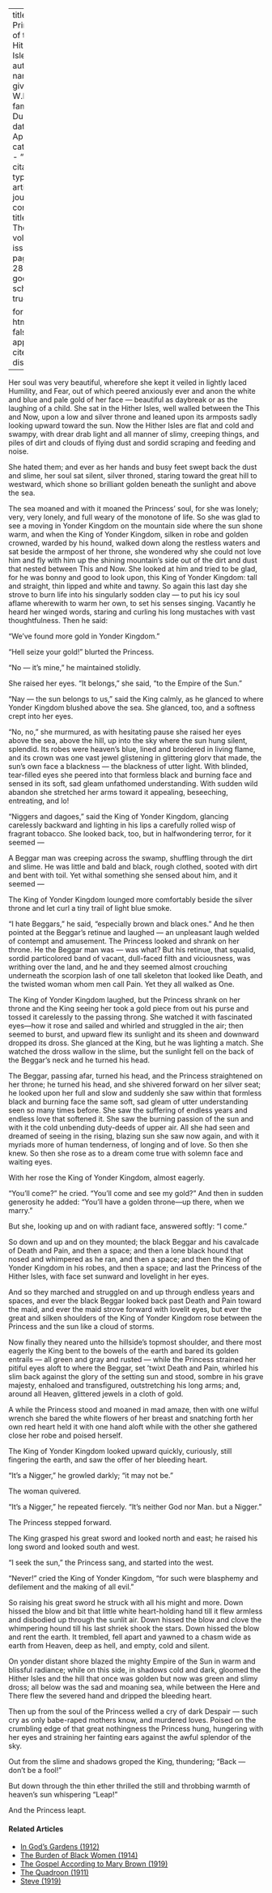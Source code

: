 
---
title: 'The Princess of the Hither Isles'
author:
  - name:
      given: W.E.B.
      family: Du Bois
date: Apr. 1913
categories: 
  - ""
citation: 
  type: article-journal
  container-title: The Crisis
  volume: 6
  issue: 6
  page: 285-289
google-scholar: true

format:
  html:
    toc: false
    appendix-cite-as: display
---



Her soul was very beautiful, wherefore she kept it veiled in lightly
laced Humility, and Fear, out of which peered anxiously ever and anon
the white and blue and pale gold of her face --- beautiful as daybreak or
as the laughing of a child. She sat in the Hither Isles, well walled
between the This and Now, upon a low and silver throne and leaned upon
its armposts sadly looking upward toward the sun. Now the Hither Isles
are flat and cold and swampy, with drear drab light and all manner of
slimy, creeping things, and piles of dirt and clouds of flying dust and
sordid scraping and feeding and noise.

She hated them; and ever as her hands and busy feet swept back the dust
and slime, her soul sat silent, silver throned, staring toward the great
hill to westward, which shone so brilliant golden beneath the sunlight
and above the sea.

The sea moaned and with it moaned the Princess' soul, for she was
lonely; very, very lonely, and full weary of the monotone of life. So
she was glad to see a moving in Yonder Kingdom on the mountain side
where the sun shone warm, and when the King of Yonder Kingdom, silken in
robe and golden crowned, warded by his hound, walked down along the
restless waters and sat beside the armpost of her throne, she wondered
why she could not love him and fly with him up the shining mountain's side out of the dirt and dust that nested between This and Now.
She looked at him and tried to be glad, for he was bonny and good to
look upon, this King of Yonder Kingdom: tall and straight, thin lipped
and white and tawny. So again this last day she strove to burn life into
his singularly sodden clay --- to put his icy soul aflame wherewith to
warm her own, to set his senses singing. Vacantly he heard her winged
words, staring and curling his long mustaches with vast thoughtfulness.
Then he said:

"We've found more gold in Yonder Kingdom. "

"Hell seize your gold!" blurted the Princess.

"No --- it's mine," he maintained stolidly.

She raised her eyes. "It belongs," she said, "to the Empire of the
Sun."

"Nay --- the sun belongs to us," said the King calmly, as he glanced to
where Yonder Kingdom blushed above the sea. She glanced, too, and a
softness crept into her eyes.

"No, no," she murmured, as with hesitating pause she raised her eyes
above the sea, above the hill, up into the sky where the sun hung
silent, splendid. Its robes were heaven's blue, lined and broidered in
living flame, and its crown was one vast jewel glistening in glittering
glorv that made, the sun's own face a blackness --- the blackness of utter
light. With blinded, tear-filled eyes she peered into that formless
black and burning face and sensed in its soft,
sad gleam unfathomed understanding. With sudden wild abandon she
stretched her arms toward it appealing, beseeching, entreating, and lo!

"Niggers and dagoes," said the King of Yonder Kingdom, glancing
carelessly backward and lighting in his lips a carefully rolled wisp of
fragrant tobacco. She looked back, too, but in halfwondering terror, for
it seemed ---

A Beggar man was creeping across the swamp, shuffling through the dirt
and slime. He was little and bald and black, rough clothed, sooted with
dirt and bent with toil. Yet withal something she sensed about him, and
it seemed ---

The King of Yonder Kingdom lounged more comfortably beside the silver
throne and let curl a tiny trail of light blue smoke.

"I hate Beggars," he said, "especially brown and black ones."
And he then pointed at the Beggar's retinue and laughed --- an unpleasant
laugh welded of contempt and amusement. The Princess looked and shrank
on her throne. He the Beggar man was --- was what? But his retinue, that
squalid, sordid particolored band of vacant, dull-faced filth and
viciousness, was writhing over the land, and he and they seemed almost
crouching underneath the scorpion lash of one tall skeleton that looked
like Death, and the twisted woman whom men call Pain. Yet they all
walked as One.

The King of Yonder Kingdom laughed, but the Princess shrank on her
throne and the King seeing her took a gold piece from out his purse and
tossed it carelessly to the passing throng. She watched it with
fascinated eyes---how it rose and sailed and whirled and struggled in
the air; then seemed to burst, and upward flew its sunlight and its
sheen and downward dropped its dross. She glanced at the King, but he
was lighting a match. She watched the dross wallow in the slime, but the
sunlight fell on the back of the Beggar's neck and he turned his head.

The Beggar, passing afar, turned his head, and the Princess straightened
on her throne; he turned his head, and she shivered forward on her
silver seat; he looked upon her full and slow and suddenly she saw
within that formless black and burning face the same soft, sad gleam of
utter understanding seen so many times before. She saw the suffering of
endless years and endless love that softened it. She saw the burning
passion of the sun and with it the cold unbending duty-deeds of upper
air. All she had seen and dreamed of seeing in the rising, blazing sun
she saw now again, and with it myriads more of human tenderness, of
longing and of love. So then she knew. So then she rose as to a dream
come true with solemn face and waiting eyes.

With her rose the King of Yonder Kingdom, almost eagerly.

"You'll come?" he cried. "You'll come and see my gold?" And then in
sudden generosity he added: "You'll
have a golden throne---up there, when we marry."

But she, looking up and on with radiant face, answered softly: "I
come."

So down and up and on they mounted; the black Beggar and his cavalcade
of Death and Pain, and then a space; and then a lone black hound that
nosed and whimpered as he ran, and then a space; and then the King of
Yonder Kingdom in his robes, and then a space; and last the Princess of
the Hither Isles, with face set sunward and lovelight in her eyes.

And so they marched and struggled on and up through endless years and
spaces, and ever the black Beggar looked back past Death and Pain toward
the maid, and ever the maid strove forward with lovelit eyes, but ever
the great and silken shoulders of the King of Yonder Kingdom rose
between the Princess and the sun like a cloud of storms.

Now finally they neared unto the hillside's topmost shoulder, and there
most eagerly the King bent to the bowels of the earth and bared its golden entrails --- all green and gray and rusted --- while the Princess strained her pitiful eyes aloft to where the Beggar, set 
'twixt Death and Pain, whirled his slim back against the glory of the setting sun and stood, sombre in his grave majesty, enhaloed and transfigured, outstretching his long arms; and, around all Heaven, glittered jewels in a cloth of gold. 

A while the Princess stood and moaned in mad amaze, then with one wilful wrench she bared the white flowers of her breast and snatching forth her own red heart held it with one hand aloft while with the other she gathered close her robe and poised herself. 

The King of Yonder Kingdom looked upward quickly, curiously, still fingering the earth, and saw the offer of her bleeding heart. 

"It's a Nigger," he growled darkly; "it may not be." 

The woman quivered. 

"It's a Nigger," he repeated fiercely. "It's neither God nor Man. but a Nigger." 

The Princess stepped forward. 

The King grasped his great sword and looked north and east; he raised his long sword and looked south and west. 

"I seek the sun," the Princess sang, and started into the west. 

"Never!" cried the King of Yonder Kingdom, "for such were blasphemy and defilement and the making of all evil." 

So raising his great sword he struck with all his might and more. Down hissed the blow and bit that little white heart-holding hand till it flew armless and disbodied up through the sunlit air. Down hissed the blow and clove the whimpering hound till his last shriek shook the stars. Down hissed the blow and rent the earth. It trembled, fell apart and yawned to a chasm wide as earth from Heaven, deep as hell, and empty, cold and silent. 

On yonder distant shore blazed the mighty Empire of the Sun in warm and 
blissful radiance; while on this side, in shadows cold and dark, gloomed
the Hither Isles and the hill that once was golden but now was green and
slimy dross; all below was the sad and moaning sea, while between the
Here and There flew the severed hand and dripped the bleeding heart.

Then up from the soul of the Princess welled a cry of dark
Despair --- such cry as only babe-raped mothers know, and murdered loves.
Poised on the crumbling edge of that great nothingness the Princess
hung, hungering with her eyes and straining her fainting ears against
the awful splendor of the sky.

Out from the slime and shadows groped the King, thundering; "Back ---
don't be a fool!"

But down through the thin ether thrilled the still and throbbing warmth
of heaven's sun whispering "Leap!"

And the Princess leapt.

<!-- Similar articles start here -->
<div  class="clear-wrap"></div>

#### Related Articles

* [In God's Gardens (1912)](/Volumes/03/06/in-gods-gardens.html)
* [The Burden of Black Women (1914)](/Volumes/09/01/burden_of_black_women.html)
* [The Gospel According to Mary Brown (1919)](/Volumes/19/02/gospel.html)
* [The Quadroon (1911)](/Volumes/03/01/quadroon.html)
* [Steve (1919)](/Volumes/17/02/steve.html)

<!-- Similar articles end here -->
